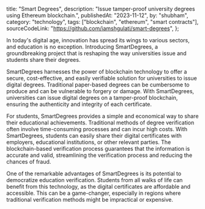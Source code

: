   title: "Smart Degrees",
  description:
    "Issue tamper-proof university degrees using Ethereum blockchain.",
  publishedAt: "2023-11-12",
  by: "shubham",
  category: "technology",
  tags: ["blockchain", "ethereum", "smart contracts"],
  sourceCodeLink: "https://github.com/iamshgulati/smart-degrees",
};

In today's digital age, innovation has spread its wings to various sectors, and education is no exception. Introducing SmartDegrees, a groundbreaking project that is reshaping the way universities issue and students share their degrees.

SmartDegrees harnesses the power of blockchain technology to offer a secure, cost-effective, and easily verifiable solution for universities to issue digital degrees. Traditional paper-based degrees can be cumbersome to produce and can be vulnerable to forgery or damage. With SmartDegrees, universities can issue digital degrees on a tamper-proof blockchain, ensuring the authenticity and integrity of each certificate.

For students, SmartDegrees provides a simple and economical way to share their educational achievements. Traditional methods of degree verification often involve time-consuming processes and can incur high costs. With SmartDegrees, students can easily share their digital certificates with employers, educational institutions, or other relevant parties. The blockchain-based verification process guarantees that the information is accurate and valid, streamlining the verification process and reducing the chances of fraud.

One of the remarkable advantages of SmartDegrees is its potential to democratize education verification. Students from all walks of life can benefit from this technology, as the digital certificates are affordable and accessible. This can be a game-changer, especially in regions where traditional verification methods might be impractical or expensive.
